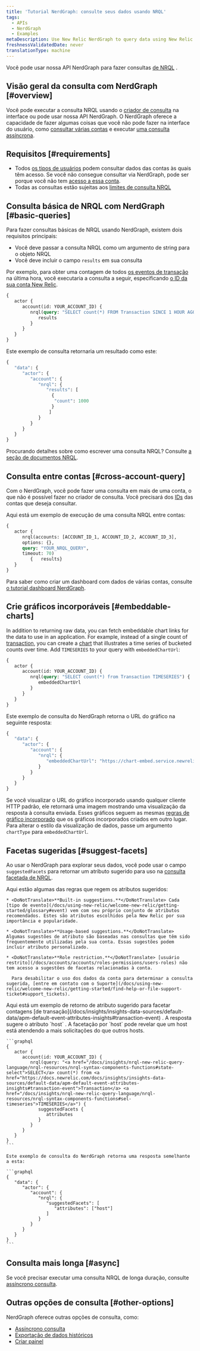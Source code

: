 ```yaml
---
title: 'Tutorial NerdGraph: consulte seus dados usando NRQL'
tags:
  - APIs
  - NerdGraph
  - Examples
metaDescription: Use New Relic NerdGraph to query data using New Relic Query Language (NRQL).
freshnessValidatedDate: never
translationType: machine
---
```


Você pode usar nossa API NerdGraph para fazer consultas [de NRQL](/docs/insights/nrql-new-relic-query-language/using-nrql/introduction-nrql) .

## Visão geral da consulta com NerdGraph [#overview]

Você pode executar a consulta NRQL usando o [criador de consulta](/docs/query-your-data/explore-query-data/query-builder/introduction-query-builder) na interface ou pode usar nossa API NerdGraph. O NerdGraph oferece a capacidade de fazer algumas coisas que você não pode fazer na interface do usuário, como [consultar várias contas](#cross-account-query) e executar [uma consulta assíncrona](/docs/apis/nerdgraph/examples/async-queries-nrql-tutorial).

## Requisitos [#requirements]

* Todos [os tipos de usuários](/docs/accounts/accounts-billing/new-relic-one-user-management/user-type) podem consultar dados das contas às quais têm acesso. Se você não consegue consultar via NerdGraph, pode ser porque você não tem [acesso a essa conta](/docs/accounts/accounts-billing/new-relic-one-user-management/user-management-concepts/#understand-concepts).
* Todas as consultas estão sujeitas aos [limites de consulta NRQL](/docs/query-your-data/nrql-new-relic-query-language/get-started/rate-limits-nrql-queries)

## Consulta básica de NRQL com NerdGraph [#basic-queries]

Para fazer consultas básicas de NRQL usando NerdGraph, existem dois requisitos principais:

* Você deve passar a consulta NRQL como um argumento de string para o objeto NRQL
* Você deve incluir o campo `results` em sua consulta

Por exemplo, para obter uma contagem de todos [os eventos de transação](/docs/insights/insights-data-sources/default-data/apm-default-event-attributes-insights#transaction-event) na última hora, você executaria a consulta a seguir, especificando [o ID da sua conta New Relic](/docs/accounts/accounts-billing/account-structure/account-id).

```graphql
{
   actor {
      account(id: YOUR_ACCOUNT_ID) {
         nrql(query: "SELECT count(*) FROM Transaction SINCE 1 HOUR AGO") {
            results
         }
      }
   }
}
```

Este exemplo de consulta retornaria um resultado como este:

```graphql
{
   "data": {
      "actor": {
         "account": {
            "nrql": {
               "results": [
                 {
                  "count": 1000
                 }
                ]
            }
         }
      }
   }
}
```

Procurando detalhes sobre como escrever uma consulta NRQL? Consulte [a seção de documentos NRQL](/docs/insights/nrql-new-relic-query-language/using-nrql/introduction-nrql).

## Consulta entre contas [#cross-account-query]

Com o NerdGraph, você pode fazer uma consulta em mais de uma conta, o que não é possível fazer no criador de consulta. Você precisará dos [IDs](/docs/accounts/accounts-billing/account-structure/account-id) das contas que deseja consultar.

Aqui está um exemplo de execução de uma consulta NRQL entre contas:

```graphql
{ 
   actor {
      nrql(accounts: [ACCOUNT_ID_1, ACCOUNT_ID_2, ACCOUNT_ID_3], 
      options: {}, 
      query: "YOUR_NRQL_QUERY", 
      timeout: 70) 
         {   results}  
   }  
}
```

Para saber como criar um dashboard com dados de várias contas, consulte [o tutorial dashboard NerdGraph](/docs/apis/nerdgraph/examples/nerdgraph-dashboards#cross-account).

## Crie gráficos incorporáveis [#embeddable-charts]

In addition to returning raw data, you can fetch embeddable chart links for the data to use in an application. For example, instead of a single count of [transaction](/docs/insights/insights-data-sources/default-data/apm-default-event-attributes-insights#transaction-event), you can create a [chart](/docs/insights/use-insights-ui/manage-dashboards/chart-types#widget-types) that illustrates a time series of bucketed counts over time. Add `TIMESERIES` to your query with `embeddedChartUrl`:

```graphql
{
   actor {
      account(id: YOUR_ACCOUNT_ID) {
         nrql(query: "SELECT count(*) from Transaction TIMESERIES") {
            embeddedChartUrl
         }
      }
   }
}
```

Este exemplo de consulta do NerdGraph retorna o URL do gráfico na seguinte resposta:

```graphql
{
   "data": {
      "actor": {
         "account": {
            "nrql": {
               "embeddedChartUrl": "https://chart-embed.service.newrelic.com/charts/EMBEDDABLE-CHART-ID"
            }
         }
      }
   }
}
```

Se você visualizar o URL do gráfico incorporado usando qualquer cliente HTTP padrão, ele retornará uma imagem mostrando uma visualização da resposta à consulta enviada. Esses gráficos seguem as mesmas [regras de gráfico incorporado](/docs/using-new-relic/user-interface-functions/share-your-data/embed-charts-external-webpages#rules) que os gráficos incorporados criados em outro lugar. Para alterar o estilo da visualização de dados, passe um argumento `chartType` para `embeddedChartUrl`.

## Facetas sugeridas [#suggest-facets]

Ao usar o NerdGraph para explorar seus dados, você pode usar o campo `suggestedFacets` para retornar um atributo sugerido para uso na [consulta facetada de NRQL](/docs/insights/nrql-new-relic-query-language/nrql-resources/nrql-syntax-components-functions#sel-facet).

<CollapserGroup>
  <Collapser
    id="suggested-facet-rules"
    title="Regras que regem as facetas sugeridas"
  >
    Aqui estão algumas das regras que regem os atributos sugeridos:

    * <DoNotTranslate>**Built-in suggestions.**</DoNotTranslate> Cada [tipo de evento](/docs/using-new-relic/welcome-new-relic/getting-started/glossary#event) vem com seu próprio conjunto de atributos recomendados. Estes são atributos escolhidos pela New Relic por sua importância e popularidade.

    * <DoNotTranslate>**Usage-based suggestions.**</DoNotTranslate> Algumas sugestões de atributo são baseadas nas consultas que têm sido frequentemente utilizadas pela sua conta. Essas sugestões podem incluir atributo personalizado.

    * <DoNotTranslate>**Role restriction.**</DoNotTranslate> [usuário restrito](/docs/accounts/accounts/roles-permissions/users-roles) não tem acesso a sugestões de facetas relacionadas à conta.

      Para desabilitar o uso dos dados da conta para determinar a consulta sugerida, [entre em contato com o Suporte](/docs/using-new-relic/welcome-new-relic/getting-started/find-help-or-file-support-ticket#support_tickets).
  </Collapser>
</CollapserGroup>

<CollapserGroup>
  <Collapser
    id="example-suggested-query"
    title="Exemplo de retorno de atributo sugerido"
  >
    Aqui está um exemplo de retorno de atributo sugerido para facetar contagens [de transação](/docs/insights/insights-data-sources/default-data/apm-default-event-attributes-insights#transaction-event) . A resposta sugere o atributo `host` . A facetação por `host` pode revelar que um host está atendendo a mais solicitações do que outros hosts.

    ```graphql
    {
       actor {
          account(id: YOUR_ACCOUNT_ID) {
             nrql(query: "<a href="/docs/insights/nrql-new-relic-query-language/nrql-resources/nrql-syntax-components-functions#state-select">SELECT</a> count(*) from <a href="https://docs.newrelic.com/docs/insights/insights-data-sources/default-data/apm-default-event-attributes-insights#transaction-event">Transaction</a> <a href="/docs/insights/nrql-new-relic-query-language/nrql-resources/nrql-syntax-components-functions#sel-timeseries">TIMESERIES</a>") {
                suggestedFacets {
                   attributes
                }
             }
          }
       }
    }
    ```

    Este exemplo de consulta do NerdGraph retorna uma resposta semelhante a esta:

    ```graphql
    {
       "data": {
          "actor": {
             "account": {
                "nrql": {
                   "suggestedFacets": [
           	          "attributes": ["host"]
                   ]
                }
             }
          }
       }
    }
    ```
  </Collapser>
</CollapserGroup>

## Consulta mais longa [#async]

Se você precisar executar uma consulta NRQL de longa duração, consulte [assíncrono consulta](/docs/apis/nerdgraph/examples/async-queries-nrql-tutorial).

## Outras opções de consulta [#other-options]

NerdGraph oferece outras opções de consulta, como:

* [Assíncrono consulta](/docs/apis/nerdgraph/examples/async-queries-nrql-tutorial)
* [Exportação de dados históricos](/docs/apis/nerdgraph/examples/nerdgraph-historical-data-export)
* [Criar painel](/docs/apis/nerdgraph/examples/create-widgets-dashboards-api)